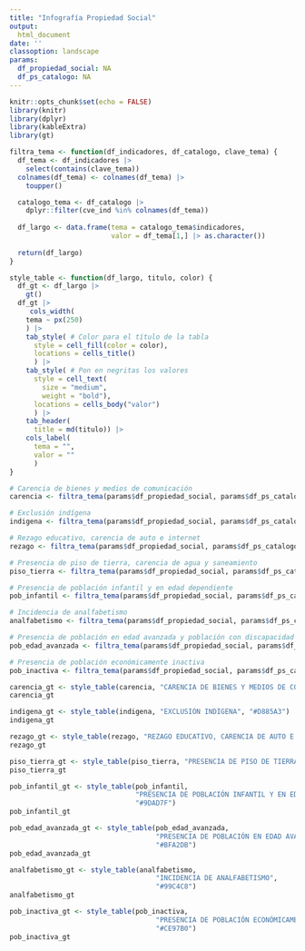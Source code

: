 ```yaml
---
title: "Infografía Propiedad Social"
output:
  html_document
date: ''
classoption: landscape
params:
  df_propiedad_social: NA
  df_ps_catalogo: NA
---
```


```r
knitr::opts_chunk$set(echo = FALSE)
library(knitr)
library(dplyr)
library(kableExtra)
library(gt)
```

```r
filtra_tema <- function(df_indicadores, df_catalogo, clave_tema) {
  df_tema <- df_indicadores |>
    select(contains(clave_tema))
  colnames(df_tema) <- colnames(df_tema) |>
    toupper()

  catalogo_tema <- df_catalogo |>
    dplyr::filter(cve_ind %in% colnames(df_tema))
  
  df_largo <- data.frame(tema = catalogo_tema$indicadores,
                         valor = df_tema[1,] |> as.character())
  
  return(df_largo)
}

style_table <- function(df_largo, titulo, color) {
  df_gt <- df_largo |>
    gt()
  df_gt |>
     cols_width(
    tema ~ px(250)
    ) |>
    tab_style( # Color para el título de la tabla
      style = cell_fill(color = color),
      locations = cells_title()
      ) |>
    tab_style( # Pon en negritas los valores
      style = cell_text(
        size = "medium",
        weight = "bold"),
      locations = cells_body("valor")
      ) |>
    tab_header(
      title = md(titulo)) |>
    cols_label(
      tema = "",
      valor = ""
      )
}
```

```r
# Carencia de bienes y medios de comunicación
carencia <- filtra_tema(params$df_propiedad_social, params$df_ps_catalogo, "fcb")
```

```r
# Exclusión indígena
indigena <- filtra_tema(params$df_propiedad_social, params$df_ps_catalogo, "fpi")
```

```r
# Rezago educativo, carencia de auto e internet
rezago <- filtra_tema(params$df_propiedad_social, params$df_ps_catalogo, "fre")
```

```r
# Presencia de piso de tierra, carencia de agua y saneamiento
piso_tierra <- filtra_tema(params$df_propiedad_social, params$df_ps_catalogo, "fpt")
```

```r
# Presencia de población infantil y en edad dependiente
pob_infantil <- filtra_tema(params$df_propiedad_social, params$df_ps_catalogo, "fpp")
```

```r
# Incidencia de analfabetismo
analfabetismo <- filtra_tema(params$df_propiedad_social, params$df_ps_catalogo, "fan")
```

```r
# Presencia de población en edad avanzada y población con discapacidad
pob_edad_avanzada <- filtra_tema(params$df_propiedad_social, params$df_ps_catalogo, "fad")
```

```r
# Presencia de población económicamente inactiva
pob_inactiva <- filtra_tema(params$df_propiedad_social, params$df_ps_catalogo, "fpe")
```

```r
carencia_gt <- style_table(carencia, "CARENCIA DE BIENES Y MEDIOS DE COMUNICACIÓN", "#F4BFBF")
carencia_gt
```

```r
indigena_gt <- style_table(indigena, "EXCLUSIÓN INDÍGENA", "#D885A3")
indigena_gt
```

```r
rezago_gt <- style_table(rezago, "REZAGO EDUCATIVO, CARENCIA DE AUTO E INTERNET", "#90C8AC")
rezago_gt
```

```r
piso_tierra_gt <- style_table(piso_tierra, "PRESENCIA DE PISO DE TIERRA, CARENCIA DE AGUA Y SANEAMIENTO", "#EEC373")
piso_tierra_gt
```

```r
pob_infantil_gt <- style_table(pob_infantil,
                               "PRESENCIA DE POBLACIÓN INFANTIL Y EN EDAD DEPENDIENTE",
                               "#9DAD7F")
pob_infantil_gt
```

```r
pob_edad_avanzada_gt <- style_table(pob_edad_avanzada,
                                    "PRESENCIA DE POBLACIÓN EN EDAD AVANZADA Y POBLACIÓN CON DISCAPACIDAD",
                                    "#BFA2DB")
pob_edad_avanzada_gt
```

```r
analfabetismo_gt <- style_table(analfabetismo,
                                    "INCIDENCIA DE ANALFABETISMO",
                                    "#99C4C8")
analfabetismo_gt
```

```r
pob_inactiva_gt <- style_table(pob_inactiva,
                                    "PRESENCIA DE POBLACIÓN ECONÓMICAMENTE INACTIVA",
                                    "#CE97B0")
pob_inactiva_gt
```